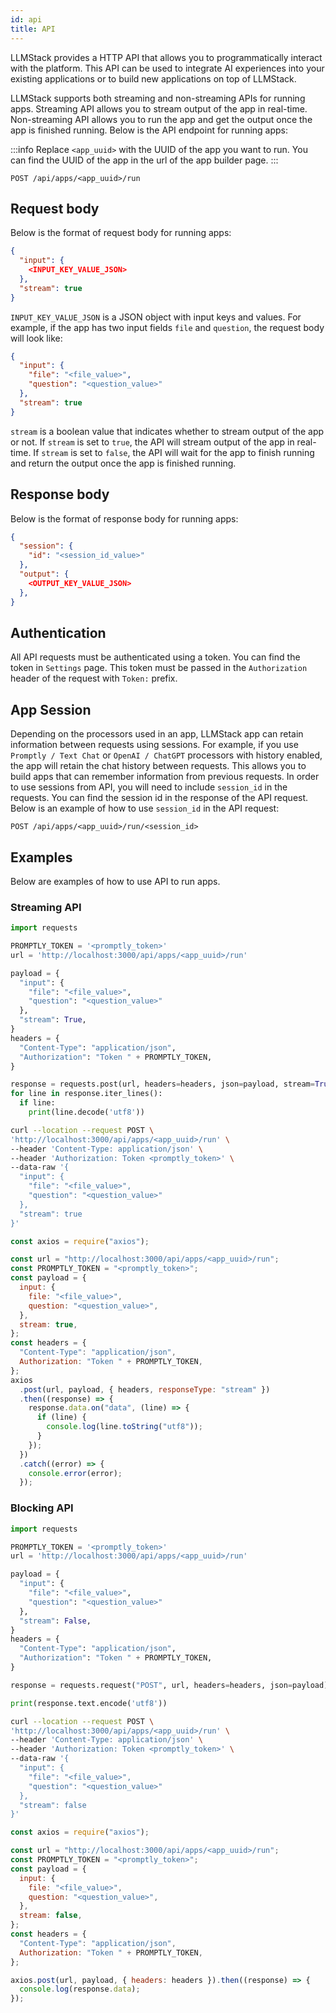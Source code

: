 ```yaml
---
id: api
title: API
---
```



LLMStack provides a HTTP API that allows you to programmatically interact with the platform. This API can be used to integrate AI experiences into your existing applications or to build new applications on top of LLMStack.

LLMStack supports both streaming and non-streaming APIs for running apps. Streaming API allows you to stream output of the app in real-time. Non-streaming API allows you to run the app and get the output once the app is finished running. Below is the API endpoint for running apps:

:::info
Replace `<app_uuid>` with the UUID of the app you want to run. You can find the UUID of the app in the url of the app builder page.
:::

```
POST /api/apps/<app_uuid>/run
```

## Request body

Below is the format of request body for running apps:

```json
{
  "input": {
    <INPUT_KEY_VALUE_JSON>
  },
  "stream": true
}
```

`INPUT_KEY_VALUE_JSON` is a JSON object with input keys and values. For example, if the app has two input fields `file` and `question`, the request body will look like:

```json
{
  "input": {
    "file": "<file_value>",
    "question": "<question_value>"
  },
  "stream": true
}
```

`stream` is a boolean value that indicates whether to stream output of the app or not. If `stream` is set to `true`, the API will stream output of the app in real-time. If `stream` is set to `false`, the API will wait for the app to finish running and return the output once the app is finished running.

## Response body

Below is the format of response body for running apps:

```json
{
  "session": {
    "id": "<session_id_value>"
  },
  "output": {
    <OUTPUT_KEY_VALUE_JSON>
  },
}
```

## Authentication

All API requests must be authenticated using a token. You can find the token in `Settings` page. This token must be passed in the `Authorization` header of the request with `Token:` prefix.

## App Session

Depending on the processors used in an app, LLMStack app can retain information between requests using sessions. For example, if you use `Promptly / Text Chat` or `OpenAI / ChatGPT` processors with history enabled, the app will retain the chat history between requests. This allows you to build apps that can remember information from previous requests. In order to use sessions from API, you will need to include `session_id` in the requests. You can find the session id in the response of the API request. Below is an example of how to use `session_id` in the API request:

```
POST /api/apps/<app_uuid>/run/<session_id>
```

## Examples

Below are examples of how to use API to run apps.

### Streaming API

<Tabs>
<TabItem value="python" label="Python">

```py
import requests

PROMPTLY_TOKEN = '<promptly_token>'
url = 'http://localhost:3000/api/apps/<app_uuid>/run'

payload = {
  "input": {
    "file": "<file_value>",
    "question": "<question_value>"
  },
  "stream": True,
}
headers = {
  "Content-Type": "application/json",
  "Authorization": "Token " + PROMPTLY_TOKEN,
}

response = requests.post(url, headers=headers, json=payload, stream=True)
for line in response.iter_lines():
  if line:
    print(line.decode('utf8'))
```

</TabItem>
  <TabItem value="cURL" label="cURL">

```bash
curl --location --request POST \
'http://localhost:3000/api/apps/<app_uuid>/run' \
--header 'Content-Type: application/json' \
--header 'Authorization: Token <promptly_token>' \
--data-raw '{
  "input": {
    "file": "<file_value>",
    "question": "<question_value>"
  },
  "stream": true
}'
```

  </TabItem>
  <TabItem value="javascript" label="JavaScript">

```js
const axios = require("axios");

const url = "http://localhost:3000/api/apps/<app_uuid>/run";
const PROMPTLY_TOKEN = "<promptly_token>";
const payload = {
  input: {
    file: "<file_value>",
    question: "<question_value>",
  },
  stream: true,
};
const headers = {
  "Content-Type": "application/json",
  Authorization: "Token " + PROMPTLY_TOKEN,
};
axios
  .post(url, payload, { headers, responseType: "stream" })
  .then((response) => {
    response.data.on("data", (line) => {
      if (line) {
        console.log(line.toString("utf8"));
      }
    });
  })
  .catch((error) => {
    console.error(error);
  });
```

  </TabItem>
</Tabs>

### Blocking API

<Tabs>
<TabItem value="python" label="Python">

```py
import requests

PROMPTLY_TOKEN = '<promptly_token>'
url = 'http://localhost:3000/api/apps/<app_uuid>/run'

payload = {
  "input": {
    "file": "<file_value>",
    "question": "<question_value>"
  },
  "stream": False,
}
headers = {
  "Content-Type": "application/json",
  "Authorization": "Token " + PROMPTLY_TOKEN,
}

response = requests.request("POST", url, headers=headers, json=payload)

print(response.text.encode('utf8'))
```

</TabItem>
  <TabItem value="cURL" label="cURL">

```bash
curl --location --request POST \
'http://localhost:3000/api/apps/<app_uuid>/run' \
--header 'Content-Type: application/json' \
--header 'Authorization: Token <promptly_token>' \
--data-raw '{
  "input": {
    "file": "<file_value>",
    "question": "<question_value>"
  },
  "stream": false
}'
```

  </TabItem>
  <TabItem value="javascript" label="JavaScript">

```js
const axios = require("axios");

const url = "http://localhost:3000/api/apps/<app_uuid>/run";
const PROMPTLY_TOKEN = "<promptly_token>";
const payload = {
  input: {
    file: "<file_value>",
    question: "<question_value>",
  },
  stream: false,
};
const headers = {
  "Content-Type": "application/json",
  Authorization: "Token " + PROMPTLY_TOKEN,
};

axios.post(url, payload, { headers: headers }).then((response) => {
  console.log(response.data);
});
```

  </TabItem>
</Tabs>
